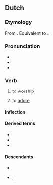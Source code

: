 ==Dutch==

===Etymology===
From {{inh|nl|dum|aenbidden}}. Equivalent to {{affix|nl|aan-|bidden}}.

===Pronunciation===
* {{IPA|nl|/aːmˈbɪdə(n)/}}
* {{audio|nl|Nl-aanbidden.ogg|audio}}
* {{hyphenation|nl|aan|bid|den}}

===Verb===
{{nl-verb}}

# {{lb|nl|transitive}} to [[worship]]
#: {{ux|nl|Het gebedshuis laat geen katten toe om er de avondster te '''aanbidden'''.|The house of worship doesn't allow any cats to '''worship''' the evening star there.}}
# {{lb|nl|transitive|figurative}} to [[adore]]

====Inflection====
{{nl-conj-st|class=5|pref=aan|bid|bad|beden|bidde|bade|baadt}}

====Derived terms====
* {{l|nl|aanbidder}}
* {{l|nl|aanbidding}}
* {{l|nl|aanbidster}}

====Descendants====
* {{desc|af|aanbid}}
* {{desc|dcr|[[bed aan]], [[bid an]]}},